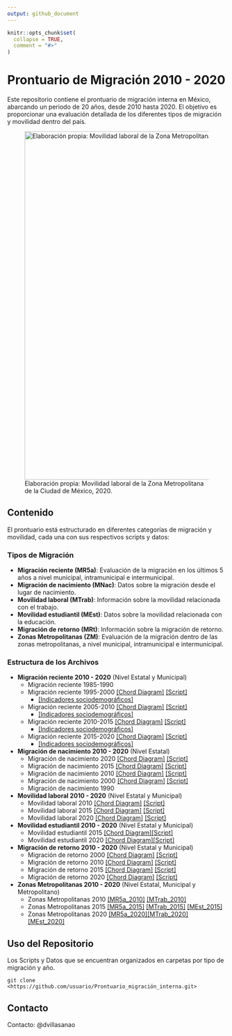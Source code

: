 ```yaml
---
output: github_document
---
```


<!-- README.md is generated from README.Rmd. Please edit that file -->

```r
knitr::opts_chunk$set(
  collapse = TRUE,
  comment = "#>"
)
```

# Prontuario de Migración 2010 - 2020

<!-- badges: start -->

<!-- badges: end -->

Este repositorio contiene el prontuario de migración interna en México, abarcando un periodo de 20 años, desde 2010 hasta 2020. El objetivo es proporcionar una evaluación detallada de los diferentes tipos de migración y movilidad dentro del país.

![Elaboración propia: Movilidad laboral de la Zona Metropolitana de la Ciudad de México, 2020.](images/ZM_2020.png){width="800px"}

## Contenido

El prontuario está estructurado en diferentes categorías de migración y movilidad, cada una con sus respectivos scripts y datos:

### Tipos de Migración

-   **Migración reciente (MR5a)**: Evaluación de la migración en los últimos 5 años a nivel municipal, intramunicipal e intermunicipal.
-   **Migración de nacimiento (MNac)**: Datos sobre la migración desde el lugar de nacimiento.
-   **Movilidad laboral (MTrab)**: Información sobre la movilidad relacionada con el trabajo.
-   **Movilidad estudiantil (MEst)**: Datos sobre la movilidad relacionada con la educación.
-   **Migración de retorno (MRt)**: Información sobre la migración de retorno.
-   **Zonas Metropolitanas (ZM)**: Evaluación de la migración dentro de las zonas metropolitanas, a nivel municipal, intramunicipal e intermunicipal.

### Estructura de los Archivos

-   **Migración reciente 2010 - 2020** (Nivel Estatal y Municipal)
    -   Migración reciente 1985-1990
    -   Migración reciente 1995-2000 [[Chord Diagram]](https://dvillasanao.github.io/Prontuario_migracion_interna/images/MR5a_2000.html) [[Script]](https://dvillasanao.github.io/Prontuario_migracion_interna/R/01%20Migracion%20reciente%202010%20-%202020/01.01%20Migracion%20reciente%201995%20-%202000/01.01.01-Migracion-reciente-1995---2000.html)
        -   [[Indicadores sociodemográficos]](https://dvillasanao.github.io/Prontuario_migracion_interna/R/01%20Migracion%20reciente%202010%20-%202020/01.01%20Migracion%20reciente%201995%20-%202000/01.01.02-Migracion-reciente-1995-2000_SDEM.html)
    -   Migración reciente 2005-2010 [[Chord Diagram]](https://dvillasanao.github.io/Prontuario_migracion_interna/images/MR5a_2010.html) [[Script]](https://dvillasanao.github.io/Prontuario_migracion_interna/R/01%20Migracion%20reciente%202010%20-%202020/01.02%20Migracion%20reciente%202005%20-%202010/01.02.01-Migracion-reciente-2005---2010.html)
        -   [[Indicadores sociodemográficos]](https://dvillasanao.github.io/Prontuario_migracion_interna/R/01%20Migracion%20reciente%202010%20-%202020/01.02%20Migracion%20reciente%202005%20-%202010/01.02.02-Migracion-reciente-2005-2010_SDEM.html)
    -   Migración reciente 2010-2015 [[Chord Diagram]](https://dvillasanao.github.io/Prontuario_migracion_interna/images/MR5a_2015.html) [[Script]](https://dvillasanao.github.io/Prontuario_migracion_interna/R/01%20Migracion%20reciente%202010%20-%202020/01.03%20Migracion%20reciente%202010%20-%202015/01.03.01-Migracion-reciente-2010-2015.html)
        -   [[Indicadores sociodemográficos]](https://dvillasanao.github.io/Prontuario_migracion_interna/R/01%20Migracion%20reciente%202010%20-%202020/01.03%20Migracion%20reciente%202010%20-%202015/01.03.02-Migracion-reciente-2010-2015_SDEM.html)
    -   Migración reciente 2015-2020 [[Chord Diagram]](https://dvillasanao.github.io/Prontuario_migracion_interna/images/MR5a_2020.html) [[Script]](https://dvillasanao.github.io/Prontuario_migracion_interna/R/01%20Migracion%20reciente%202010%20-%202020/01.04%20Migracion%20reciente%202015%20-%202020/01.04.01-Migracion-reciente-2015-2020.html)
        -   [[Indicadores sociodemográficos]](https://dvillasanao.github.io/Prontuario_migracion_interna/R/01%20Migracion%20reciente%202010%20-%202020/01.04%20Migracion%20reciente%202015%20-%202020/01.04.02-Migracion-reciente-2015-2020_SDEM.html)
-   **Migración de nacimiento 2010 - 2020** (Nivel Estatal)
    -   Migración de nacimiento 2020 [[Chord Diagram]](https://dvillasanao.github.io/Prontuario_migracion_interna/images/MNac_2020.html) [[Script]](https://dvillasanao.github.io/Prontuario_migracion_interna/R/02%20Migracion%20de%20nacimiento%202010%20-%202020/02.05%20Migracion%20de%20nacimiento%202020/02.05.01-Migracion-de-nacimiento-2020.html)
    -   Migración de nacimiento 2015 [[Chord Diagram]](https://dvillasanao.github.io/Prontuario_migracion_interna/images/MNac_2015.html) [[Script]](https://dvillasanao.github.io/Prontuario_migracion_interna/R/02%20Migracion%20de%20nacimiento%202010%20-%202020/02.04%20Migracion%20de%20nacimiento%202015/02.04.01-Migracion-de-nacimiento-2015.html)
    -   Migración de nacimiento 2010 [[Chord Diagram]](https://dvillasanao.github.io/Prontuario_migracion_interna/images/MNac_2010.html) [[Script]](https://dvillasanao.github.io/Prontuario_migracion_interna/R/02%20Migracion%20de%20nacimiento%202010%20-%202020/02.03%20Migracion%20de%20nacimiento%202010/02.03.01-Migracion-de-nacimiento-2010.html)
    -   Migración de nacimiento 2000 [[Chord Diagram]](https://dvillasanao.github.io/Prontuario_migracion_interna/images/MNac_2000.html) [[Script]](https://dvillasanao.github.io/Prontuario_migracion_interna/R/02%20Migracion%20de%20nacimiento%202010%20-%202020/02.02%20Migracion%20de%20nacimiento%202000/02.02.01-Migracion-de-nacimiento-2000.html)
    -   Migración de nacimiento 1990
-   **Movilidad laboral 2010 - 2020** (Nivel Estatal y Municipal)
    -   Movilidad laboral 2010 [[Chord Diagram]](https://dvillasanao.github.io/Prontuario_migracion_interna/images/MTrab_2010.html) [[Script]](https://dvillasanao.github.io/Prontuario_migracion_interna/R/03%20Movilidad%20laboral%202010%20-%202020/03.01%20Movilidad%20laboral%202010/03.01.01-Movilidad-laboral-2010.html)
    -   Movilidad laboral 2015 [[Chord Diagram]](https://dvillasanao.github.io/Prontuario_migracion_interna/images/MTrab_2015.html) [[Script]](https://dvillasanao.github.io/Prontuario_migracion_interna/R/03%20Movilidad%20laboral%202010%20-%202020/03.02%20Movilidad%20laboral%202015/03.02.01-Movilidad-laboral-2015.html)
    -   Movilidad laboral 2020 [[Chord Diagram]](https://dvillasanao.github.io/Prontuario_migracion_interna/images/MTrab_2020.html) [[Script]](https://dvillasanao.github.io/Prontuario_migracion_interna/R/03%20Movilidad%20laboral%202010%20-%202020/03.03%20Movilidad%20laboral%202020/03.03.01-Movilidad-laboral-2020.html)
-   **Movilidad estudiantil 2010 - 2020** (Nivel Estatal y Municipal)
    -   Movilidad estudiantil 2015 [[Chord Diagram]](https://dvillasanao.github.io/Prontuario_migracion_interna/images/MEst_2015.html)[[Script]](https://dvillasanao.github.io/Prontuario_migracion_interna/R/04%20Movilidad%20estudiantil%202015-%202020/04.01%20Movilidad%20estudiantil%202015/04.01.01-Movilidad-estudiantil-2015.html)
    -   Movilidad estudiantil 2020 [[Chord Diagram]](https://dvillasanao.github.io/Prontuario_migracion_interna/images/MEst_2020.html)[[Script]](https://dvillasanao.github.io/Prontuario_migracion_interna/R/04%20Movilidad%20estudiantil%202015-%202020/04.02%20Movilidad%20estudiantil%202020/04.02.01-Movilidad-estudiantil-2020.html)
-   **Migración de retorno 2010 - 2020** (Nivel Estatal y Municipal)
    -   Migración de retorno 2000 [[Chord Diagram]](https://dvillasanao.github.io/Prontuario_migracion_interna/images/MRt_2000.html) [[Script]](https://dvillasanao.github.io/Prontuario_migracion_interna/R/05%20Migracion%20de%20retorno%202010%20-%202020/05.01%20Migracion%20de%20retorno%202000/05.01.01-Migracion-de-retorno-2000.html)
    -   Migración de retorno 2010 [[Chord Diagram]](https://dvillasanao.github.io/Prontuario_migracion_interna/images/MRt_2010.html) [[Script]](https://dvillasanao.github.io/Prontuario_migracion_interna/R/05%20Migracion%20de%20retorno%202010%20-%202020/05.02%20Migracion%20de%20retorno%202010/05.02.01-Migracion-de-retorno-2010.html)
    -   Migración de retorno 2015 [[Chord Diagram]](https://dvillasanao.github.io/Prontuario_migracion_interna/images/MRt_2015.html) [[Script]](https://dvillasanao.github.io/Prontuario_migracion_interna/R/05%20Migracion%20de%20retorno%202010%20-%202020/05.03%20Migracion%20de%20retorno%202015/05.03.01-Migracion-de-retorno-2015.html)
    -   Migración de retorno 2020 [[Chord Diagram]](https://dvillasanao.github.io/Prontuario_migracion_interna/images/MRt_2020.html) [[Script]](https://dvillasanao.github.io/Prontuario_migracion_interna/R/05%20Migracion%20de%20retorno%202010%20-%202020/05.04%20Migracion%20de%20retorno%202020/05.04.01-Migracion-de-retorno-2020.html)
-   **Zonas Metropolitanas 2010 - 2020** (Nivel Estatal, Municipal y Metropolitano)
    -   Zonas Metropolitanas 2010 [[MR5a_2010]](https://dvillasanao.github.io/Prontuario_migracion_interna/R/06%20Zonas%20Metropolitanas%202010%20-%202020/06.01%20Zonas%20Metropolitanas%202010/06.01.01%20Migracion%20reciente%202005%20-%202010/06.01.01.01-Migracion-reciente-2005---2010.html) [[MTrab_2010]](https://dvillasanao.github.io/Prontuario_migracion_interna/R/06%20Zonas%20Metropolitanas%202010%20-%202020/06.01%20Zonas%20Metropolitanas%202010/06.01.03%20Movilidad%20laboral%202010/06.01.03.01-Movilidad-laboral-2010.html)
    -   Zonas Metropolitanas 2015 [[MR5a_2015]](https://dvillasanao.github.io/Prontuario_migracion_interna/R/06%20Zonas%20Metropolitanas%202010%20-%202020/06.02%20Zonas%20Metropolitanas%202015/06.02.01%20Migracion%20reciente%202010%20-%202015/06.02.01.01-Migración-reciente-2010---2015.html) [[MTrab_2015]](https://dvillasanao.github.io/Prontuario_migracion_interna/R/06%20Zonas%20Metropolitanas%202010%20-%202020/06.02%20Zonas%20Metropolitanas%202015/06.02.03%20Movilidad%20laboral%202015/06.02.03.01-Movilidad-laboral-2015.html) [[MEst_2015]](https://dvillasanao.github.io/Prontuario_migracion_interna/R/06%20Zonas%20Metropolitanas%202010%20-%202020/06.02%20Zonas%20Metropolitanas%202015/06.02.04%20Movilidad%20estudiantil%202015/06.02.04.01-Movilidad-estudiantil-2015.html)
    -   Zonas Metropolitanas 2020 [[MR5a_2020]](https://dvillasanao.github.io/Prontuario_migracion_interna/R/06%20Zonas%20Metropolitanas%202010%20-%202020/06.03%20Zonas%20Metropolitanas%202020/06.03.01%20Migracion%20reciente%202015%20-%202020/06.03.01.01-Migracion-reciente-2015---2020.html)[[MTrab_2020]](https://dvillasanao.github.io/Prontuario_migracion_interna/R/06%20Zonas%20Metropolitanas%202010%20-%202020/06.03%20Zonas%20Metropolitanas%202020/06.03.03%20Movilidad%20laboral%202020/06.03.03.01-Movilidad-laboral-2020.html) [[MEst_2020]](https://dvillasanao.github.io/Prontuario_migracion_interna/R/06%20Zonas%20Metropolitanas%202010%20-%202020/06.03%20Zonas%20Metropolitanas%202020/06.03.04%20Movilidad%20estudiantil%202020/06.03.04.01-Movilidad-estudiantil-2020.html)

## Uso del Repositorio

Los Scripts y Datos que se encuentran organizados en carpetas por tipo de migración y año.

```         
git clone <https://github.com/usuario/Prontuario_migración_interna.git>
```

## Contacto

Contacto: @dvillasanao
